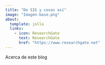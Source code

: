 ```yaml
---
title: "De SIG y cosas así"
image: "Imagen-base.png"
about:
  template: jolla
  links:
    - icon: ResearchGate
      text: ResearchGate
      href: "https://www.researchgate.net"
---
```


Acerca de este blog
